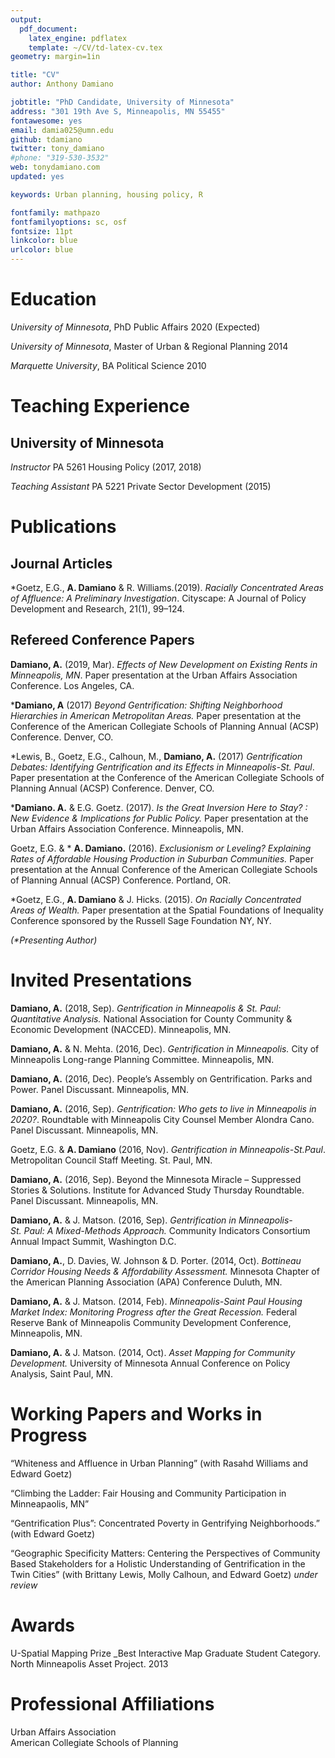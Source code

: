 ```yaml
---
output: 
  pdf_document:
    latex_engine: pdflatex
    template: ~/CV/td-latex-cv.tex
geometry: margin=1in

title: "CV"
author: Anthony Damiano

jobtitle: "PhD Candidate, University of Minnesota"
address: "301 19th Ave S, Minneapolis, MN 55455"
fontawesome: yes
email: damia025@umn.edu
github: tdamiano
twitter: tony_damiano
#phone: "319-530-3532"
web: tonydamiano.com
updated: yes

keywords: Urban planning, housing policy, R

fontfamily: mathpazo
fontfamilyoptions: sc, osf
fontsize: 11pt
linkcolor: blue
urlcolor: blue
---
```


# Education

*University	of	Minnesota*, PhD Public Affairs \hfill 2020 (Expected)

*University	of	Minnesota*, Master of Urban & Regional Planning  \hfill 2014

*Marquette University*, BA Political Science  \hfill 2010

# Teaching Experience

## University of Minnesota

*Instructor*
PA 5261 Housing Policy (2017, 2018)

*Teaching Assistant*
PA 5221 Private Sector Development (2015)


# Publications

## Journal Articles
\*Goetz,	E.G.,	__A. Damiano__ &	R. Williams.(2019). *Racially Concentrated Areas of Affluence: A Preliminary Investigation*. Cityscape: A Journal of Policy Development and Research, 21(1), 99–124.


## Refereed Conference Papers
__Damiano,	A.__ 	(2019, Mar). *Effects of New Development on Existing Rents in Minneapolis, MN*. Paper	presentation at	the	Urban	Affairs	Association Conference.	Los Angeles, CA.

\*__Damiano,	A__ (2017) *Beyond	Gentrification: Shifting	Neighborhood	Hierarchies	in	American Metropolitan	Areas.*	Paper	presentation	at	the	Conference of the	American Collegiate	Schools	of	Planning	Annual	(ACSP)	Conference. Denver,	CO.

\*Lewis,	B.,	Goetz,	E.G.,	Calhoun,	M.,	__Damiano,	A.__ (2017) *Gentrification	Debates: Identifying Gentrification	and	its	Effects	in	Minneapolis-St.	Paul*. Paper presentation	at the	Conference	of	the	American	Collegiate Schools of Planning	Annual (ACSP)	Conference.	Denver,	CO.

\*__Damiano.	A.__ &	E.G.	Goetz. (2017). *Is	the	Great	Inversion	Here	to	Stay?	:	New	Evidence	&	Implications for	Public	Policy.* Paper	presentation at	the	Urban	Affairs	Association Conference.	Minneapolis, MN.

Goetz,	E.G. &	\* __A.	Damiano.__	(2016).	*Exclusionism	or	Leveling?	Explaining	Rates	of	Affordable	Housing	Production	in	Suburban	Communities.*	Paper	presentation at	the	Annual	Conference	of	the	American	Collegiate	Schools	of	Planning	Annual	(ACSP)	Conference. Portland,	OR.

\*Goetz,	E.G.,	__A. Damiano__ &	J. Hicks.	(2015).	*On	Racially	Concentrated	Areas	of	Wealth.*	Paper	presentation at	the	Spatial	Foundations	of	Inequality	Conference	sponsored	by the	Russell	Sage Foundation	NY,	NY.

_(\*Presenting Author)_

# Invited Presentations
__Damiano,	A.__ 	(2018, Sep). *Gentrification	in Minneapolis & St. Paul: Quantitative Analysis.* National Association for County Community & Economic Development (NACCED). Minneapolis,	MN.

__Damiano,	A.__ & N. Mehta. (2016, Dec). *Gentrification in	Minneapolis.*	City of Minneapolis	Long-range Planning	Committee. Minneapolis,	MN.

__Damiano,	A.__ (2016,	Dec).	People’s	Assembly	on Gentrification. Parks	and	Power. Panel	Discussant.	Minneapolis, MN.

__Damiano,	A.__ (2016,	Sep).	*Gentrification: Who gets	to live	in Minneapolis in 2020?*.	Roundtable with Minneapolis City Counsel Member Alondra Cano.	Panel	Discussant.	Minneapolis, MN.

Goetz,	E.G. & __A.	Damiano__	(2016,	Nov).	*Gentrification	in	Minneapolis-St.Paul*.	Metropolitan Council	Staff	Meeting. St. Paul,	MN.

__Damiano, A.__ (2016,	Sep).	Beyond the Minnesota	Miracle – Suppressed Stories	&	Solutions. Institute for Advanced Study Thursday Roundtable.	Panel	Discussant.	Minneapolis,	MN.

__Damiano,	A.__ & J. Matson. (2016,	Sep).	*Gentrification	in	Minneapolis-St.	Paul:	A	Mixed-Methods	Approach.* Community Indicators Consortium	Annual Impact	Summit,	Washington	D.C.

__Damiano,	A.__, D. Davies, W. Johnson	&	D.	Porter.	(2014,	Oct).	*Bottineau Corridor Housing Needs	&	Affordability	Assessment.*	Minnesota	Chapter of the	American	Planning	Association	(APA)	Conference	Duluth,	MN.

__Damiano,	A.__ & J. Matson.	(2014,	Feb).	*Minneapolis-Saint Paul Housing Market Index: Monitoring Progress	after	the	Great	Recession.*	Federal	Reserve	Bank of Minneapolis	Community	Development	Conference,	Minneapolis,	MN.

__Damiano,	A.__ & J.	Matson.	(2014,	Oct).	*Asset Mapping	for	Community	Development.* University	of Minnesota	Annual Conference	on Policy	Analysis,	Saint	Paul,	MN.


# Working Papers and Works in Progress
"Whiteness and Affluence in Urban Planning" (with Rasahd Williams and Edward Goetz)

"Climbing the Ladder: Fair Housing and Community Participation in Minneapaolis, MN" 

"Gentrification Plus”: Concentrated Poverty in Gentrifying Neighborhoods." (with Edward Goetz)

"Geographic Specificity Matters: Centering the Perspectives of Community Based Stakeholders for a Holistic Understanding of Gentrification in the Twin Cities" (with Brittany Lewis, Molly Calhoun, and Edward Goetz) *under review*



# Awards
U-Spatial Mapping Prize _Best Interactive Map Graduate Student Category. North Minneapolis Asset Project. 2013


# Professional Affiliations
Urban Affairs Association  
American Collegiate Schools of Planning